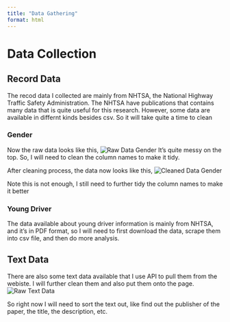 ```yaml
---
title: "Data Gathering"
format: html
---
```


# Data Collection

## Record Data

The recod data I collected are mainly from NHTSA, the National Highway Traffic Safety Administration. The NHTSA have publications that contains many data that is quite useful for this research. However, some data are available in differnt kinds besides csv. So it will take quite a time to clean

### Gender
Now the raw data looks like this,
![Raw Data Gender](images/Raw%20data%20gender.jpg)
It's quite messy on the top. So, I will need to clean the column names to make it tidy. 

After cleaning process, the data now looks like this, 
![Cleaned Data Gender](images/Cleaned%20Data%20gender.jpg)

Note this is not enough, I still need to further tidy the column names to make it better

### Young Driver

The data available about young driver information is mainly from NHTSA, and it's in PDF format, so I will need to first download the data, scrape them into csv file, and then do more analysis.


## Text Data 

There are also some text data available that I use API to pull them from the webiste. I will further clean them and also put them onto the page.
![Raw Text Data](images/Raw%20text%20data.jpg)

So right now I will need to sort the text out, like find out the publisher of the paper, the title, the description, etc.